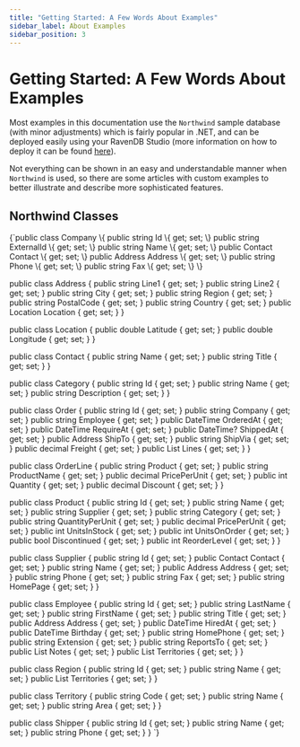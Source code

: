 ```yaml
---
title: "Getting Started: A Few Words About Examples"
sidebar_label: About Examples
sidebar_position: 3
---
```



# Getting Started: A Few Words About Examples

Most examples in this documentation use the `Northwind` sample database (with minor adjustments) which is fairly popular in .NET, and can be deployed easily using your RavenDB Studio (more information on how to deploy it can be found [here](../studio/database/tasks/create-sample-data)).

Not everything can be shown in an easy and understandable manner when `Northwind` is used, so there are some articles with custom examples to better illustrate and describe more sophisticated features.

## Northwind Classes

<TabItem value="something" label="northwind">
<CodeBlock language="csharp">
{`public class Company
\{
    public string Id \{ get; set; \}
    public string ExternalId \{ get; set; \}
    public string Name \{ get; set; \}
    public Contact Contact \{ get; set; \}
    public Address Address \{ get; set; \}
    public string Phone \{ get; set; \}
    public string Fax \{ get; set; \}
\}

public class Address
\{
    public string Line1 \{ get; set; \}
    public string Line2 \{ get; set; \}
    public string City \{ get; set; \}
    public string Region \{ get; set; \}
    public string PostalCode \{ get; set; \}
    public string Country \{ get; set; \}
    public Location Location \{ get; set; \}
\}

public class Location
\{
    public double Latitude \{ get; set; \}
    public double Longitude \{ get; set; \}
\}

public class Contact
\{
    public string Name \{ get; set; \}
    public string Title \{ get; set; \}
\}

public class Category
\{
    public string Id \{ get; set; \}
    public string Name \{ get; set; \}
    public string Description \{ get; set; \}
\}

public class Order
\{
    public string Id \{ get; set; \}
    public string Company \{ get; set; \}
    public string Employee \{ get; set; \}
    public DateTime OrderedAt \{ get; set; \}
    public DateTime RequireAt \{ get; set; \}
    public DateTime? ShippedAt \{ get; set; \}
    public Address ShipTo \{ get; set; \}
    public string ShipVia \{ get; set; \}
    public decimal Freight \{ get; set; \}
    public List<OrderLine> Lines \{ get; set; \}
\}

public class OrderLine
\{
    public string Product \{ get; set; \}
    public string ProductName \{ get; set; \}
    public decimal PricePerUnit \{ get; set; \}
    public int Quantity \{ get; set; \}
    public decimal Discount \{ get; set; \}
\}

public class Product
\{
    public string Id \{ get; set; \}
    public string Name \{ get; set; \}
    public string Supplier \{ get; set; \}
    public string Category \{ get; set; \}
    public string QuantityPerUnit \{ get; set; \}
    public decimal PricePerUnit \{ get; set; \}
    public int UnitsInStock \{ get; set; \}
    public int UnitsOnOrder \{ get; set; \}
    public bool Discontinued \{ get; set; \}
    public int ReorderLevel \{ get; set; \}
\}

public class Supplier
\{
    public string Id \{ get; set; \}
    public Contact Contact \{ get; set; \}
    public string Name \{ get; set; \}
    public Address Address \{ get; set; \}
    public string Phone \{ get; set; \}
    public string Fax \{ get; set; \}
    public string HomePage \{ get; set; \}
\}

public class Employee
\{
    public string Id \{ get; set; \}
    public string LastName \{ get; set; \}
    public string FirstName \{ get; set; \}
    public string Title \{ get; set; \}
    public Address Address \{ get; set; \}
    public DateTime HiredAt \{ get; set; \}
    public DateTime Birthday \{ get; set; \}
    public string HomePhone \{ get; set; \}
    public string Extension \{ get; set; \}
    public string ReportsTo \{ get; set; \}
    public List<string> Notes \{ get; set; \}
    public List<string> Territories \{ get; set; \}
\}

public class Region
\{
    public string Id \{ get; set; \}
    public string Name \{ get; set; \}
    public List<Territory> Territories \{ get; set; \}
\}

public class Territory
\{
    public string Code \{ get; set; \}
    public string Name \{ get; set; \}
    public string Area \{ get; set; \}
\}

public class Shipper
\{
    public string Id \{ get; set; \}
    public string Name \{ get; set; \}
    public string Phone \{ get; set; \}
\}
`}
</CodeBlock>
</TabItem>


